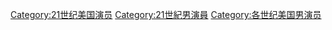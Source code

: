 
[[Category:21世纪美国演员|Category:21世纪美国演员]]
[[Category:21世紀男演員|Category:21世紀男演員]]
[[Category:各世纪美国男演员|Category:各世纪美国男演员]]